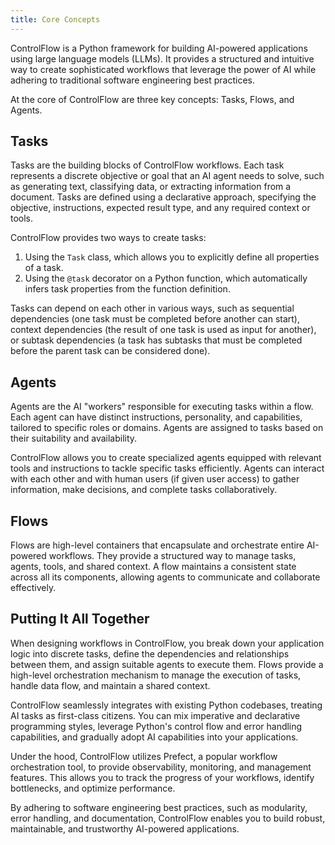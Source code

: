 ```yaml
---
title: Core Concepts
---
```



ControlFlow is a Python framework for building AI-powered applications using large language models (LLMs). It provides a structured and intuitive way to create sophisticated workflows that leverage the power of AI while adhering to traditional software engineering best practices.

At the core of ControlFlow are three key concepts: Tasks, Flows, and Agents.

## Tasks

Tasks are the building blocks of ControlFlow workflows. Each task represents a discrete objective or goal that an AI agent needs to solve, such as generating text, classifying data, or extracting information from a document. Tasks are defined using a declarative approach, specifying the objective, instructions, expected result type, and any required context or tools.

ControlFlow provides two ways to create tasks:

1. Using the `Task` class, which allows you to explicitly define all properties of a task.
2. Using the `@task` decorator on a Python function, which automatically infers task properties from the function definition.

Tasks can depend on each other in various ways, such as sequential dependencies (one task must be completed before another can start), context dependencies (the result of one task is used as input for another), or subtask dependencies (a task has subtasks that must be completed before the parent task can be considered done).


## Agents

Agents are the AI "workers" responsible for executing tasks within a flow. Each agent can have distinct instructions, personality, and capabilities, tailored to specific roles or domains. Agents are assigned to tasks based on their suitability and availability.

ControlFlow allows you to create specialized agents equipped with relevant tools and instructions to tackle specific tasks efficiently. Agents can interact with each other and with human users (if given user access) to gather information, make decisions, and complete tasks collaboratively.

## Flows

Flows are high-level containers that encapsulate and orchestrate entire AI-powered workflows. They provide a structured way to manage tasks, agents, tools, and shared context. A flow maintains a consistent state across all its components, allowing agents to communicate and collaborate effectively.

## Putting It All Together

When designing workflows in ControlFlow, you break down your application logic into discrete tasks, define the dependencies and relationships between them, and assign suitable agents to execute them. Flows provide a high-level orchestration mechanism to manage the execution of tasks, handle data flow, and maintain a shared context.

ControlFlow seamlessly integrates with existing Python codebases, treating AI tasks as first-class citizens. You can mix imperative and declarative programming styles, leverage Python's control flow and error handling capabilities, and gradually adopt AI capabilities into your applications.

Under the hood, ControlFlow utilizes Prefect, a popular workflow orchestration tool, to provide observability, monitoring, and management features. This allows you to track the progress of your workflows, identify bottlenecks, and optimize performance.

By adhering to software engineering best practices, such as modularity, error handling, and documentation, ControlFlow enables you to build robust, maintainable, and trustworthy AI-powered applications.
